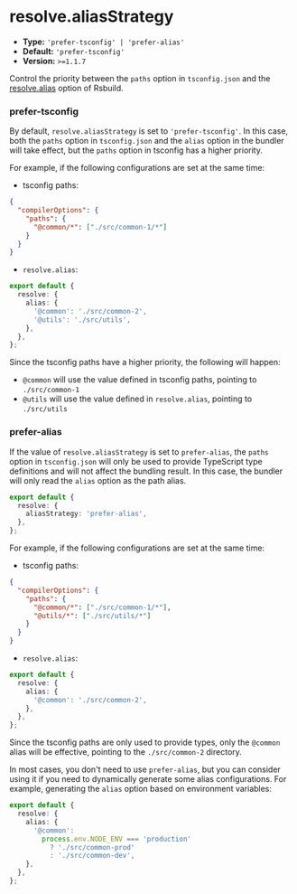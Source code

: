 # resolve.aliasStrategy

- **Type:** `'prefer-tsconfig' | 'prefer-alias'`
- **Default:** `'prefer-tsconfig'`
- **Version:** `>=1.1.7`

Control the priority between the `paths` option in `tsconfig.json` and the [resolve.alias](/config/resolve/alias) option of Rsbuild.

### prefer-tsconfig

By default, `resolve.aliasStrategy` is set to `'prefer-tsconfig'`. In this case, both the `paths` option in `tsconfig.json` and the `alias` option in the bundler will take effect, but the `paths` option in tsconfig has a higher priority.

For example, if the following configurations are set at the same time:

- tsconfig paths:

```json title="tsconfig.json"
{
  "compilerOptions": {
    "paths": {
      "@common/*": ["./src/common-1/*"]
    }
  }
}
```

- `resolve.alias`:

```ts
export default {
  resolve: {
    alias: {
      '@common': './src/common-2',
      '@utils': './src/utils',
    },
  },
};
```

Since the tsconfig paths have a higher priority, the following will happen:

- `@common` will use the value defined in tsconfig paths, pointing to `./src/common-1`
- `@utils` will use the value defined in `resolve.alias`, pointing to `./src/utils`

### prefer-alias

If the value of `resolve.aliasStrategy` is set to `prefer-alias`, the `paths` option in `tsconfig.json` will only be used to provide TypeScript type definitions and will not affect the bundling result. In this case, the bundler will only read the `alias` option as the path alias.

```ts
export default {
  resolve: {
    aliasStrategy: 'prefer-alias',
  },
};
```

For example, if the following configurations are set at the same time:

- tsconfig paths:

```json title="tsconfig.json"
{
  "compilerOptions": {
    "paths": {
      "@common/*": ["./src/common-1/*"],
      "@utils/*": ["./src/utils/*"]
    }
  }
}
```

- `resolve.alias`:

```ts
export default {
  resolve: {
    alias: {
      '@common': './src/common-2',
    },
  },
};
```

Since the tsconfig paths are only used to provide types, only the `@common` alias will be effective, pointing to the `./src/common-2` directory.

In most cases, you don't need to use `prefer-alias`, but you can consider using it if you need to dynamically generate some alias configurations. For example, generating the `alias` option based on environment variables:

```ts
export default {
  resolve: {
    alias: {
      '@common':
        process.env.NODE_ENV === 'production'
          ? './src/common-prod'
          : './src/common-dev',
    },
  },
};
```
